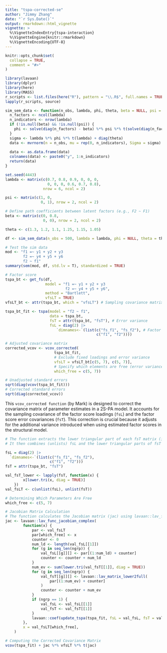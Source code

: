 ```yaml
---
title: "tspa-corrected-se"
author: "Jimmy Zhang"
date: "`r Sys.Date()`"
output: rmarkdown::html_vignette
vignette: >
  %\VignetteIndexEntry{tspa-interaction}
  %\VignetteEngine{knitr::rmarkdown}
  %\VignetteEncoding{UTF-8}
---
```


```r
knitr::opts_chunk$set(
  collapse = TRUE,
  comment = "#>"
)
```

```r
library(lavaan)
library(dplyr)
library(here)
library(MASS)
r_scripts <- list.files(here("R"), pattern = "\\.R$", full.names = TRUE)
lapply(r_scripts, source)
```

```r
sim_sem_data <- function(n_obs, lambda, phi, theta, beta = NULL, psi = NULL) {
  n_factors <- ncol(lambda)
  n_indicators <- nrow(lambda)
  if (!is.null(beta) && !is.null(psi)) {
    phi <- solve(diag(n_factors) - beta) %*% psi %*% t(solve(diag(n_factors) - beta))
  }
  sigma <- lambda %*% phi %*% t(lambda) + diag(theta)
  data <- mvrnorm(n = n_obs, mu = rep(0, n_indicators), Sigma = sigma)
  
  data <- as.data.frame(data)
  colnames(data) <- paste0("y", 1:n_indicators)
  return(data)
}
```

```r
set.seed(4443)
lambda <- matrix(c(0.7, 0.8, 0.9, 0, 0, 0,
                   0, 0, 0, 0.6, 0.7, 0.8), 
                 nrow = 6, ncol = 2)

psi <- matrix(c(1, 0, 
                0, 1), nrow = 2, ncol = 2)

# Define path coefficients between latent factors (e.g., F2 ~ F1)
beta <- matrix(c(0, 0.8, 
                 0, 0), nrow = 2, ncol = 2) 

theta <- c(1.3, 1.2, 1.1, 1.25, 1.15, 1.05)

df <- sim_sem_data(n_obs = 500, lambda = lambda, phi = NULL, theta = theta, beta = beta, psi = psi)

# Test the sim data
mod <- "f1 =~ y1 + y2 + y3
        f2 =~ y4 + y5 + y6
        f2 ~ f1"
summary(sem(mod, df, std.lv = T), standardized = TRUE)
```

```r
# Factor score
tspa_bt <- get_fs(df,
                  model = "f1 =~ y1 + y2 + y3
                           f2 =~ y4 + y5 + y6",
                  method = "Bartlett",
                  vfsLT = TRUE)
vfsLT_bt <- attr(tspa_bt, which = "vfsLT") # Sampling covariance matrix of factor score loading and error variance

tspa_bt_fit <- tspa(model = "f2 ~ f1",
                    data = tspa_bt,
                    fsT = attr(tspa_bt, "fsT"), # Error variance
                    fsL = diag(2) |>
                       `dimnames<-`(list(c("fs_f1", "fs_f2"), # Factor loadings fixed at 1 for Bartlett factor scores
                                         c("f1", "f2"))))

# Adjusted covariance matrix
corrected_vcov <- vcov_corrected(
                      tspa_bt_fit,
                      # Exclude fixed loadings and error variance
                      vfsLT = vfsLT_bt[c(5, 7), c(5, 7)],
                      # Specify which elements are free (error variances only)
                      which_free = c(5, 7))

# Unadjusted standard errors
sqrt(diag(vcov(tspa_bt_fit)))
# Corrected standard errors
sqrt(diag(corrected_vcov))
```

This `vcov_corrected function` (by Mark) is designed to correct the covariance matrix of parameter estimates in a 2S-PA model. It accounts for the sampling covariance of the factor score loadings (`fsL`) and the factor score error covariances (`fsT`). This correction is crucial because it adjusts for the additional variance introduced when using estimated factor scores in the structural model. 

```r
# The function extracts the lower triangular part of each fsT matrix (including the diagonal) and stores these elements in a list val_fsT_lower.
# It then combines (unlists) fsL and the lower triangular parts of fsT into a single vector val_fsLT, which contains all the parameters of interest for correction.

fsL = diag(2) |>
  `dimnames<-`(list(c("fs_f1", "fs_f2"),
                    c("f1", "f2")))
fsT = attr(tspa_bt, "fsT")

val_fsT_lower <- lapply(fsT, function(x) {
        x[lower.tri(x, diag = TRUE)]
    })
val_fsLT <- c(unlist(fsL), unlist(fsT))

# Determining Which Parameters Are Free
which_free <- c(5, 7)

# Jacobian Matrix Calculation
# The function calculates the Jacobian matrix (jac) using lavaan::lav_func_jacobian_complex. This matrix captures the partial derivatives of the model parameters with respect to the free parameters in fsL and fsT.
jac <- lavaan::lav_func_jacobian_complex(
        function(x) {
            par <- val_fsLT
            par[which_free] <- x
            counter <- 0
            num_ld <- length(val_fsL[[1]])
            for (g in seq_len(ngrp)) {
                val_fsL[[g]][] <- par[(1:num_ld) + counter]
                counter <- counter + num_ld
            }
            num_ev <- sum(lower.tri(val_fsT[[1]], diag = TRUE))
            for (g in seq_len(ngrp)) {
                val_fsT[[g]][] <- lavaan::lav_matrix_lower2full(
                    par[(1:num_ev) + counter]
                )
                counter <- counter + num_ev
            }
            if (ngrp == 1) {
                val_fsL <- val_fsL[[1]]
                val_fsT <- val_fsT[[1]]
            }
            lavaan::coef(update_tspa(tspa_fit, fsL = val_fsL, fsT = val_fsT))
        },
        x = val_fsLT[which_free],
    )

# Computing the Corrected Covariance Matrix
vcov(tspa_fit) + jac %*% vfsLT %*% t(jac)
```



